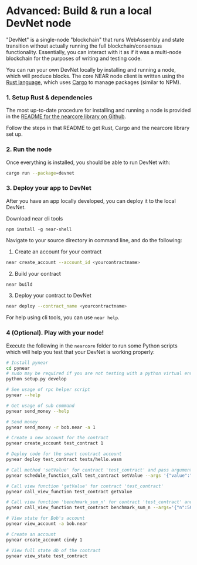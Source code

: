 # Advanced: Build & run a local DevNet node

"DevNet" is a single-node "blockchain" that runs WebAssembly and state transition without actually running the full blockchain/consensus functionality.  Essentially, you can interact with it as if it was a multi-node blockchain for the purposes of writing and testing code.

You can run your own DevNet locally by installing and running a node, which will produce blocks. The core NEAR node client is written using the [Rust language](https://www.rust-lang.org/), which uses [Cargo](https://github.com/rust-lang/cargo) to manage packages (similar to NPM).


### 1. Setup Rust & dependencies

The most up-to-date procedure for installing and running a node is provided in the [README for the nearcore library on Github](https://github.com/nearprotocol/nearcore).

Follow the steps in that README to get Rust, Cargo and the nearcore library set up.


### 2. Run the node

Once everything is installed, you should be able to run DevNet with:

```bash
cargo run --package=devnet
```

### 3. Deploy your app to DevNet

After you have an app locally developed, you can deploy it to the local DevNet.

Download near cli tools
```
npm install -g near-shell
```

Navigate to your source directory in command line, and do the following:

1. Create an account for your contract

```bash
near create_account --account_id <yourcontractname>
```

2. Build your contract

```bash
near build
```

3. Deploy your contract to DevNet

```bash
near deploy --contract_name <yourcontractname>
```

For help using cli tools, you can use `near help`.


### 4 (Optional). Play with your node!

Execute the following in the `nearcore` folder to run some Python scripts which will help you test that your DevNet is working properly:

```bash
# Install pynear
cd pynear
# sudo may be required if you are not testing with a python virtual environment
python setup.py develop

# See usage of rpc helper script
pynear --help

# Get usage of sub command
pynear send_money --help

# Send money
pynear send_money -r bob.near -a 1

# Create a new account for the contract
pynear create_account test_contract 1

# Deploy code for the smart contract account
pynear deploy test_contract tests/hello.wasm

# Call method 'setValue' for contract 'test_contract' and pass arguments
pynear schedule_function_call test_contract setValue --args '{"value":"testtest"}'

# Call view function 'getValue' for contract 'test_contract'
pynear call_view_function test_contract getValue

# Call view function 'benchmark_sum_n' for contract 'test_contract' and pass n=500000
pynear call_view_function test_contract benchmark_sum_n --args='{"n":500000}'

# View state for Bob's account
pynear view_account -a bob.near

# Create an account
pynear create_account cindy 1

# View full state db of the contract
pynear view_state test_contract
```

